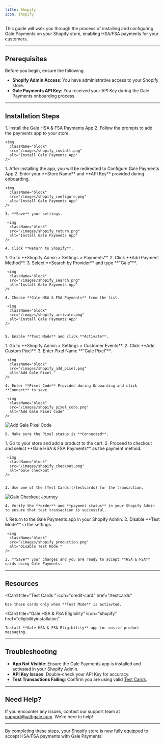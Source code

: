 ```yaml
---
title: Shopify 
icon: shopify
---
```


This guide will walk you through the process of installing and configuring Gale Payments on your Shopify store, enabling HSA/FSA payments for your customers.

---

## Prerequisites

Before you begin, ensure the following:
- **Shopify Admin Access**: You have administrative access to your Shopify store.
- **Gale Payments API Key**: You received your API Key during the Gale Payments onboarding process.

---

## Installation Steps

<Steps>
  <Step title="Install the Gale Payments App">
    1. Install the Gale HSA & FSA Payments App
    2. Follow the prompts to add the payments app to your store.

    <img
      className="block"
      src="/images/shopify_install.png"
      alt="Install Gale Payments App"
    />
  </Step>

  <Step title="Enter Store Details and API Key">
    1. After installing the app, you will be redirected to Configure Gale Payments App
    2. Enter your **Store Name** and **API Key** provided during onboarding.

    <img
      className="block"
      src="/images/shopify_configure.png"
      alt="Install Gale Payments App"
    />

    3. **Save** your settings.

     <img
      className="block"
      src="/images/shopify_return.png"
      alt="Install Gale Payments App"
    />

    4. Click **Return to Shopify**.

  </Step>

  <Step title="Configure Gale Payments in Shopify">
    1. Go to **Shopify Admin > Settings > Payments**.
    2. Click **Add Payment Method**.
    3. Select **Search by Provider** and type **"Gale"**.

     <img
      className="block"
      src="/images/shopify_search.png"
      alt="Install Gale Payments App"
    />

    4. Choose **Gale HSA & FSA Payments** from the list.

     <img
      className="block"
      src="/images/shopify_activate.png"
      alt="Install Gale Payments App"
    />


    5. Enable **Test Mode** and click **Activate**.

   
  </Step>

  <Step title="Setup Gale  Pixel ">
    1. Go to **Shopify Admin > Settings > Customer Events**.
    2. Click **Add Custom Pixel**.
    3. Enter Pixel Name **"Gale Pixel"**.

     <img
      className="block"
      src="/images/shopify_add_pixel.png"
      alt="Add Gale Pixel "
    />

    4. Enter **Pixel Code** Provided during Onboarding and click **Connect** to save.

     <img
      className="block"
      src="/images/shopify_pixel_code.png"
      alt="Add Gale Pixel Code"
    />

 <img
      className="block"
      src="/images/shopify_pixel_status.png"
      alt="Add Gale Pixel Code"
    />
  
    5. Make sure the Pixel status is **Connected**. 

    




  </Step>

  <Step title="Test the Integration">
    1. Go to your store and add a product to the cart.
    2. Proceed to checkout and select **Gale HSA & FSA Payments** as the payment method.

     <img
      className="block"
      src="/images/shopify_checkout.png"
      alt="Gale Checkout "
    />


    3. Use one of the [Test Cards](/testcards) for the transaction.

 <img
      className="block"
      src="/images/shopify_journey.png"
      alt="Gale Checkout Journey"
    />

    4. Verify the **order** and **payment status** in your Shopify Admin to ensure that test transaction is successful.

    
  </Step>

  <Step title="Go Live">
    1. Return to the Gale Payments app in your Shopify Admin.
    2. Disable **Test Mode** in the settings.

     <img
      className="block"
      src="/images/shopify_production.png"
      alt="Disable Test Mode "
    />

    3. **Save** your changes and you are ready to accept **HSA & FSA** cards using Gale Payments.

   
  </Step>
</Steps>

---

## Resources 

<CardGroup cols={2}>
  
  <Card
    title="Test Cards "
    icon="credit-card"
    href="/testcards"
  >
    Use these cards only when **Test Mode** is actiavted.
  </Card>

  <Card
    title="Gale HSA & FSA Eligibility"
    icon="shopify"
    href="eligibilityinstallation"
  >
    Install **Gale HSA & FSA Eligibility** app for onsite product messaging. 
  </Card>

</CardGroup>

---

## Troubleshooting

- **App Not Visible**: Ensure the Gale Payments app is installed and activated in your Shopify Admin.
- **API Key Issues**: Double-check your API Key for accuracy.
- **Test Transactions Failing**: Confirm you are using valid [ Test Cards](/testcards).

---

## Need Help?

If you encounter any issues, contact our support team at [support@withgale.com](mailto:support@withgale.com). We're here to help!

---

By completing these steps, your Shopify store is now fully equipped to accept HSA/FSA payments with Gale Payments!

